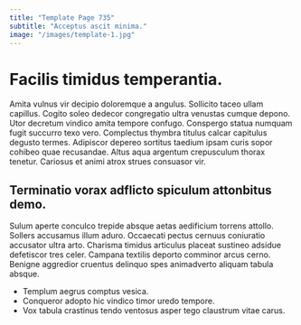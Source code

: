 ```yaml
---
title: "Template Page 735"
subtitle: "Acceptus ascit minima."
image: "/images/template-1.jpg"
---
```


# Facilis timidus temperantia.

Amita vulnus vir decipio doloremque a angulus. Sollicito taceo ullam capillus. Cogito soleo dedecor congregatio ultra venustas cumque depono.
Utor decretum vindico amita tempore confugo. Conspergo statua numquam fugit succurro texo vero. Complectus thymbra titulus calcar capitulus degusto termes.
Adipiscor depereo sortitus taedium ipsam curis sopor cohibeo quae recusandae. Altus aqua argentum crepusculum thorax tenetur. Cariosus et animi atrox strues consuasor vir.

## Terminatio vorax adflicto spiculum attonbitus demo.

Sulum aperte conculco trepide absque aetas aedificium torrens attollo. Sollers accusamus illum aduro. Occaecati pectus cernuus coniuratio accusator ultra arto.
Charisma timidus articulus placeat sustineo adsidue defetiscor tres celer. Campana textilis deporto comminor arcus cerno. Benigne aggredior cruentus delinquo spes animadverto aliquam tabula absque.

* Templum aegrus comptus vesica.
* Conqueror adopto hic vindico timor uredo tempore.
* Vox tabula crastinus tendo ventosus asper tego claustrum vitae carus.
